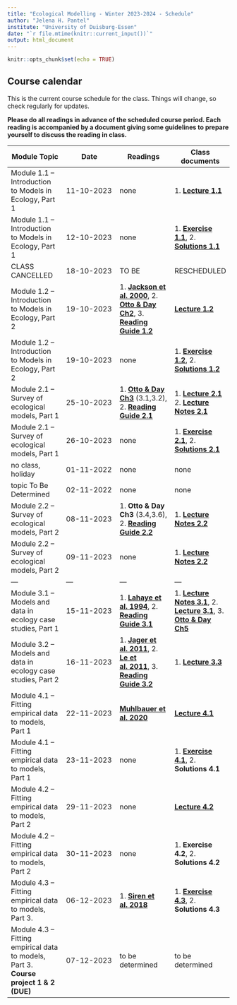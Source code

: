 ```yaml
---
title: "Ecological Modelling - Winter 2023-2024 - Schedule"
author: "Jelena H. Pantel"
institute: "University of Duisburg-Essen"
date: "`r file.mtime(knitr::current_input())`"
output: html_document
---
```


```r
knitr::opts_chunk$set(echo = TRUE)
```

## Course calendar
This is the current course schedule for the class. Things will change, so check regularly for updates.

__Please do all readings in advance of the scheduled course period. Each reading is accompanied by a document giving some guidelines to prepare yourself to discuss the reading in class.__ 


| **Module Topic**   | **Date** | **Readings** | **Class documents** |
| --- | --- | --- | --- |
| Module 1.1 – Introduction to Models in Ecology, Part 1 | 11-10-2023 | none | 1. [__Lecture 1.1__](./L1.1.pdf) |
| Module 1.1 – Introduction to Models in Ecology, Part 1 | 12-10-2023 | none | 1. [__Exercise 1.1__](./E1.1.pdf), 2. [__Solutions 1.1__](./SE1.1.pdf)
| CLASS CANCELLED | 18-10-2023 | TO BE | RESCHEDULED |
| Module 1.2 – Introduction to Models in Ecology, Part 2  | 19-10-2023 | 1. [__Jackson et al. 2000__](./r1_Jackson_2000.pdf), 2. [__Otto & Day Ch2__](./r2_OttoDay_Ch2.pdf), 3. [__Reading Guide 1.2__](./RG1.2.html)| [__Lecture 1.2__](./L1.2.pdf) |
| Module 1.2 – Introduction to Models in Ecology, Part 2  | 19-10-2023 | none | 1. [__Exercise 1.2__](./E1.2.pdf), 2. [__Solutions 1.2__](./SE1.2.pdf) |
| Module 2.1 – Survey of ecological models, Part 1 | 25-10-2023 | 1. [__Otto & Day Ch3__](./r3_OttoDay_Ch3.pdf) (3.1,3.2), 2. [__Reading Guide 2.1__](./RG2.1.html)  | 1. [__Lecture 2.1__](./L2.1.pdf) 2. [__Lecture Notes 2.1__](./L2.1_notes.html) |
| Module 2.1 – Survey of ecological models, Part 1 | 26-10-2023 | none  | 1. [__Exercise 2.1__](./E2.1.pdf), 2. [__Solutions 2.1__](./SE2.1.pdf) |
| no class, holiday  | 01-11-2022 | none | none |
| topic To Be Determined  | 02-11-2022 | none | none |
| Module 2.2 – Survey of ecological models, Part 2  | 08-11-2023 | 1. __Otto & Day Ch3__ (3.4,3.6), 2. [__Reading Guide 2.2__](./RG2.2.html) | 1. [__Lecture Notes 2.2__](./L2.2_notes.html) |
| Module 2.2 – Survey of ecological models, Part 2  | 09-11-2023 | none | 1. [__Lecture Notes 2.2__](./L2.2_notes.html) | 1. __Exercise 2.2__, 2. __Solutions 2.2__ |
| --- | --- | --- | --- |
| Module 3.1 – Models and data in ecology case studies, Part 1 | 15-11-2023 | 1. [__Lahaye et al. 1994__](./r4_Lahaye_1994.pdf), 2. [__Reading Guide 3.1__](./RG3.1.html)  | 1. [__Lecture Notes 3.1__](./L3.1_notes.html), 2. [__Lecture 3.1__](./L3.1.pdf), 3. [__Otto & Day Ch5__](./media/OttoDay_Ch5.pdf) |
| Module 3.2 – Models and data in ecology case studies, Part 2 | 16-11-2023 | 1. [__Jager et al. 2011__](./r5.1_Jager_2011.pdf), 2. [__Le et al. 2011__](./r5.2_Le_2011.pdf), 3. [__Reading Guide 3.2__](./RG3.2.html)  | 1. [__Lecture 3.3__](./L3.3.pdf) |
| Module 4.1 – Fitting empirical data to models, Part 1 | 22-11-2023 | [__Muhlbauer et al. 2020__](./r7_Muhlbauer_2020.pdf) | [__Lecture 4.1__](./L4.1.pdf) |
| Module 4.1 – Fitting empirical data to models, Part 1 | 23-11-2023 | none | 1. [__Exercise 4.1__](./E4.1_exercise.html), 2. __Solutions 4.1__  |
| Module 4.2 – Fitting empirical data to models, Part 2 | 29-11-2023 | none | [__Lecture 4.2__](./L4.2.pdf) |
| Module 4.2 – Fitting empirical data to models, Part 2 | 30-11-2023 | none | 1. __Exercise 4.2__, 2. __Solutions 4.2__ |
| Module 4.3 – Fitting empirical data to models, Part 3. | 06-12-2023 | 1. [__Siren et al. 2018__](./r8_Siren_2018.pdf) | 1. [__Exercise 4.3__](./E4.3.pdf), 2. __Solutions 4.3__ |
| Module 4.3 – Fitting empirical data to models, Part 3. **Course project 1 & 2 (DUE)** | 07-12-2023 | to be determined | to be determined |

